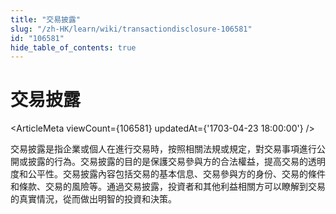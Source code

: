 ```yaml
---
title: "交易披露"
slug: "/zh-HK/learn/wiki/transactiondisclosure-106581"
id: "106581"
hide_table_of_contents: true
---
```



# 交易披露

<ArticleMeta viewCount={106581} updatedAt={'1703-04-23 18:00:00'} />

交易披露是指企業或個人在進行交易時，按照相關法規或規定，對交易事項進行公開或披露的行為。交易披露的目的是保護交易參與方的合法權益，提高交易的透明度和公平性。交易披露內容包括交易的基本信息、交易參與方的身份、交易的條件和條款、交易的風險等。通過交易披露，投資者和其他利益相關方可以瞭解到交易的真實情況，從而做出明智的投資和決策。
